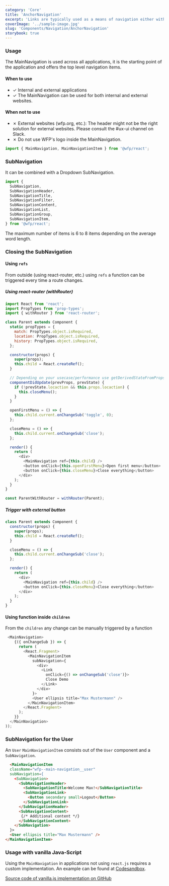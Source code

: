 ```yaml
---
category: 'Core'
title: 'AnchorNavigation'
excerpt: 'Links are typically used as a means of navigation either within the application, to a place outside, or to a resource.'
coverImage: '../sample-image.jpg'
slug: 'Components/Navigation/AnchorNavigation'
storybook: true
---
```


### Usage

The MainNavigation is used across all applications, it is the starting point of the application and offers the top level navigation items.

#### When to use

- ✓ Internal and external applications
- ✓ The MainNavigation can be used for both internal and external websites.

#### When not to use

- ✗ External websites (wfp.org, etc.): The header might not be the right solution for external websites. Please consult the #ux-ui channel on Slack.
- ✗ Do not use WFP's logo inside the MainNavigation.

```js
import { MainNavigation, MainNavigationItem } from '@wfp/react';
```

### SubNavigation

It can be combined with a Dropdown SubNavigation.

```js
import {
  SubNavigation,
  SubNavigationHeader,
  SubNavigationTitle,
  SubNavigationFilter,
  SubNavigationContent,
  SubNavigationList,
  SubNavigationGroup,
  SubNavigationItem,
} from '@wfp/react';
```

The maximum number of items is 6 to 8 items depending on the average word length.

### Closing the SubNavigation

#### Using `refs`

From outside (using react-router, etc.) using `refs` a function can be triggered every time a route changes.

##### Using react-router (withRouter)

```js
import React from 'react';
import PropTypes from 'prop-types';
import { withRouter } from 'react-router';

class Parent extends Component {
  static propTypes = {
    match: PropTypes.object.isRequired,
    location: PropTypes.object.isRequired,
    history: PropTypes.object.isRequired,
  };

  constructor(props) {
    super(props);
    this.child = React.createRef();
  }

  // Depending on your usecase/performance use getDerivedStateFromProps instead
  componentDidUpdate(prevProps, prevState) {
    if (!prevState.locaction && this.props.locaction) {
      this.closeMenu();
    }
  }

  openFirstMenu = () => {
    this.child.current.onChangeSub('toggle', 0);
  };

  closeMenu = () => {
    this.child.current.onChangeSub('close');
  };

  render() {
    return (
      <div>
        <MainNavigation ref={this.child} />
        <button onClick={this.openFirstMenu}>Open first menu</button>
        <button onClick={this.closeMenu}>Close everything</button>
      </div>
    );
  }
}

const ParentWithRouter = withRouter(Parent);
```

##### Trigger with external button

```js
class Parent extends Component {
  constructor(props) {
    super(props);
    this.child = React.createRef();
  }

  closeMenu = () => {
    this.child.current.onChangeSub('close');
  };

  render() {
    return (
      <div>
        <MainNavigation ref={this.child} />
        <button onClick={this.closeMenu}>Close everything</button>
      </div>
    );
  }
}
```

#### Using function inside `children`

From the `children` any change can be manually triggered by a function

```js
 <MainNavigation>
    {({ onChangeSub }) => {
      return (
        <React.Fragment>
          <MainNavigationItem
            subNavigation={
              <div>
                <Link
                  onClick={() => onChangeSub('close')}>
                  Close Demo
                </Link>
              </div>
            }>
            <User ellipsis title="Max Mustermann" />
          </MainNavigationItem>
        </React.Fragment>
      );
    }}
  </MainNavigation>
));
```

### SubNavigation for the User

An `User` `MainNavigationItem` consists out of the `User` component and a `SubNavigation`.

```html
  <MainNavigationItem
  className="wfp--main-navigation__user"
  subNavigation={
    <SubNavigation>
      <SubNavigationHeader>
        <SubNavigationTitle>Welcome Max!</SubNavigationTitle>
        <SubNavigationLink>
          <Button secondary small>Logout</Button>
        </SubNavigationLink>
      </SubNavigationHeader>
      <SubNavigationContent>
       {/* Additional content */}
      </SubNavigationContent>
    </SubNavigation>
  }>
  <User ellipsis title="Max Mustermann" />
</MainNavigationItem>
```

### Usage with vanilla Java-Script

Using the `MainNavigation` in applications not using `react.js` requires a custom implementation. An example can be found at [Codesandbox](https://codesandbox.io/s/mainnavigation-vanillajs-en5r4).

[Source code of vanilla.js implementation on GitHub](https://github.com/wfp/ui/blob/master/src/components/MainNavigation/main-navigation.js)

